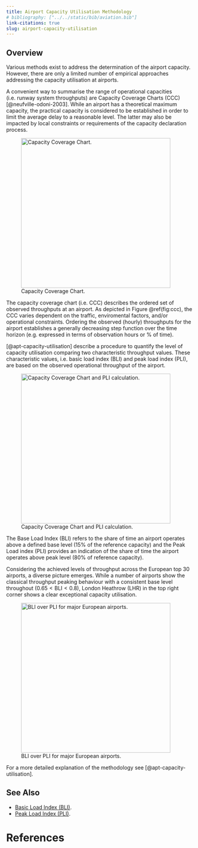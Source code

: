 ```yaml
---
title: Airport Capacity Utilisation Methodology
# bibliography: ["../../static/bib/aviation.bib"]
link-citations: true
slug: airport-capacity-utilisation
---
```


## Overview

Various methods exist to address the determination of the airport capacity.
However, there are only a limited number of empirical approaches addressing
the capacity utilisation at airports.

A convenient way to summarise the range of operational capacities (i.e. runway
system throughputs) are Capacity Coverage Charts (CCC)
[@neufville-odoni-2003].
While an airport has a theoretical maximum capacity, the
practical capacity is considered to be established in order to limit the
average delay to a reasonable level. The latter may also be impacted by local
constraints or requirements of the capacity declaration process.


![Capacity Coverage Chart.](ccc.png){height=400px} 

The capacity coverage chart (i.e. CCC) describes the ordered set of observed
throughputs at an airport. As depicted in Figure \@ref(fig:ccc), the CCC varies
dependent on the traffic, enviromental factors, and/or operational
constraints. Ordering the observed (hourly) throughputs for the airport
establishes a generally decreasing step function over the time horizon (e.g.
expressed in terms of observation hours or % of time).


[@apt-capacity-utilisation] describe a procedure to quantify
the level of capacity utilisation comparing two characteristic throughput values.
These characteristic values, i.e. basic load index (BLI) and peak load index (PLI),
are based on the observed operational throughput of the airport.


![Capacity Coverage Chart and PLI calculation.](pli_bli.png){height=400px}


The Base Load Index (BLI) refers to the share of time an airport operates above a defined base
level (15% of the reference capacity) and the Peak Load index (PLI) provides an indication
of the share of time the airport operates above peak level (80% of reference capacity).

Considering the achieved levels of throughput across the European top 30 airports,
a diverse picture emerges.
While a number of airports show the classical throughput peaking behaviour with a consistent
base level throughout ($0.65 < \textrm{BLI} < 0.8$), London Heathrow (LHR) in the top right corner
shows a clear exceptional capacity utilisation.


![BLI over PLI for major European airports.](pli_bli_prr.png){#fig-pli-bli-prr height=400px}


For a more detailed explanation of the methodology see [@apt-capacity-utilisation].

## See Also

* [Basic Load Index (BLI)][bli].
* [Peak Load Index (PLI)][pli].

[bli]: /acronym/bli/ "Basic Load Index"
[pli]: /acronym/pli/ "Peak Load Index"


# References



